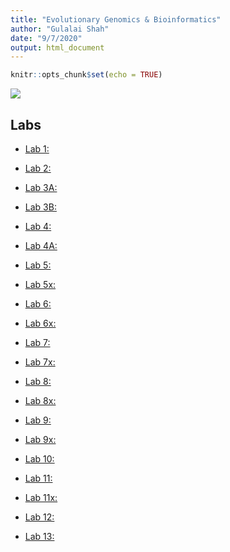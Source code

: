 ```yaml
---
title: "Evolutionary Genomics & Bioinformatics"
author: "Gulalai Shah"
date: "9/7/2020"
output: html_document
---
```


```r
knitr::opts_chunk$set(echo = TRUE)
```



![](Shah_Gulalai.JPG)

## Labs


- [Lab 1:](lab1_Gulalai.html)

- [Lab 2:](lab2.html)

- [Lab 3A:](Lab3A.html)

- [Lab 3B:](Lab3B.html)

- [Lab 4:](Lab4.html)

- [Lab 4A:](Lab4A.html)

- [Lab 5:](Lab5.html)

- [Lab 5x:](Lab5x.html)

- [Lab 6:](Lab6.html)

- [Lab 6x:](Lab6x.html)

- [Lab 7:](Lab-7.html)

- [Lab 7x:](Lab-7x.html)

- [Lab 8:](Lab-8.html)

- [Lab 8x:](Lab-8x.html)

- [Lab 9:](Lab-9.html)

- [Lab 9x:](Lab-9x.html)

- [Lab 10:](Lab-10.html)

- [Lab 11:](Lab11.html)

- [Lab 11x:](Lab11x.html)

- [Lab 12:](Lab12.html)

- [Lab 13:](Lab13.html)









